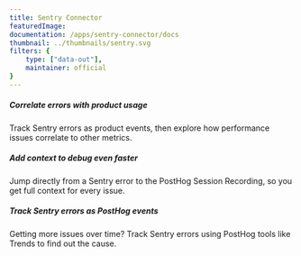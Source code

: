 ```yaml
---
title: Sentry Connector
featuredImage: 
documentation: /apps/sentry-connector/docs
thumbnail: ../thumbnails/sentry.svg
filters: {
    type: ["data-out"],
    maintainer: official
}
---
```


<Section
    divider={false}
    title="Track errors and performance issues as PostHog events with this two-way Sentry connection."
    size="full"
    cols={3}
>
    <div>
        <h5>Correlate errors with product usage</h5>
        <p>Track Sentry errors as product events, then explore how performance issues correlate to other metrics.</p>
    </div>
    <div>
        <h5>Add context to debug even faster</h5>
        <p>Jump directly from a Sentry error to the PostHog Session Recording, so you get full context for every issue.</p>
    </div>
    <div>
        <h5>Track Sentry errors as PostHog events</h5>
        <p>Getting more issues over time? Track Sentry errors using PostHog tools like Trends to find out the cause.</p>
    </div>
</Section>

<TutorialsSlider topic="sentry" />

<Documentation />